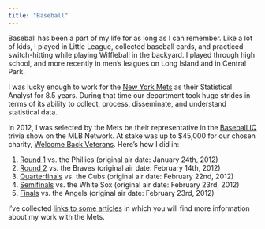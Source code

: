 ```yaml
---
title: "Baseball"
---
```

	
Baseball has been a part of my life for as long as I can remember. Like a lot of kids, I played in Little League, collected baseball cards, and practiced switch-hitting while playing Wiffleball in the backyard. I played through high school, and more recently in men's leagues on Long Island and in Central Park. 

I was lucky enough to work for the [New York Mets](http://mets.com) as their Statistical Analyst for 8.5 years. During that time our department took huge strides in terms of its ability to collect, process, disseminate, and understand statistical data. 

In 2012, I was selected by the Mets be their representative in the [Baseball IQ](http://mlb.mlb.com/network/promotions/BBIQ.jsp) trivia show on the MLB Network. At stake was up to $45,000 for our chosen charity, [Welcome Back Veterans](http://web.welcomebackveterans.org/). Here's how I did in: 

#. [Round 1](http://mlb.mlb.com/video/play.jsp?content_id=20071689&c_id=mlb) vs. the Phillies (original air date: January 24th, 2012)
#. [Round 2](http://mlb.mlb.com/video/play.jsp?content_id=20095243&topic_id=7417714&c_id=mlb&tcid=vpp_copy_20095243&v=3) vs. the Braves (original air date: February 14th, 2012)
#. [Quarterfinals](http://mlb.mlb.com/video/play.jsp?content_id=20104291&topic_id=7417714&c_id=mlb&tcid=vpp_copy_20104291&v=3) vs. the Cubs (original air date: February 22nd, 2012)
#. [Semifinals](http://mlb.mlb.com/video/play.jsp?content_id=20105789&topic_id=7417714&c_id=mlb&tcid=vpp_copy_20105789&v=3) vs. the White Sox (original air date: February 23rd, 2012)
#. [Finals](http://mlb.mlb.com/video/play.jsp?content_id=20105791&topic_id=7417714&c_id=mlb&tcid=vpp_copy_20105791&v=3) vs. the Angels (original air date: February 23rd, 2012)


I've collected [links to some articles](press.html) in which you will find more information about my work with the Mets. 
